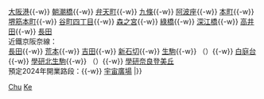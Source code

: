 {{鐵道路線|
| 模板名稱 = 中央線·京阪奈線
| 名稱 = [[File:Osaka Metro logo 2.svg|23px|大阪地下鐵|link=大阪地下鐵]] <span style="font-size:smaller;">[[大阪市高速電氣軌道]]</span> [[中央線 (大阪市高速電氣軌道)|中央線]] [[File:Osaka Metro Chuo line symbol.svg|15px|C]]  / [[File:Kintetsulogo.png|19px|近畿日本鐵道|link=近畿日本鐵道]] <span style="font-size:smaller;">[[近畿日本鐵道]]</span> [[京阪奈線]] [[File:KT number-C.svg|20px]]（{{link-ja|夢阪奈|ゆめはんな}}）
| 代表色 = #019a66
| 代表色2 = limegreen
| 背景色 = #FFF
| 車站列表 = 大阪市高速電氣軌道中央線：<br>[[宇宙廣場站|宇宙廣場]]{{-w}} [[大阪港站|大阪港]]{{-w}} [[朝潮橋站|朝潮橋]]{{-w}} [[弁天町站|弁天町]]{{-w}} [[九條站 (大阪府)|九條]]{{-w}} [[阿波座站|阿波座]]{{-w}} [[本町站|本町]]{{-w}} [[堺筋本町站|堺筋本町]]{{-w}} [[谷町四丁目站|谷町四丁目]]{{-w}} [[森之宮站|森之宮]]{{-w}} [[綠橋站|綠橋]]{{-w}} [[深江橋站|深江橋]]{{-w}} [[高井田站 (東大阪市)|高井田]]{{-w}} [[長田站 (大阪府)|長田]]<br />
近鐵京阪奈線：<br>[[長田站 (大阪府)|長田]]{{-w}} [[荒本站|荒本]]{{-w}} [[吉田站 (大阪府)|吉田]]{{-w}} [[新石切站|新石切]]{{-w}} [[生駒站|生駒]]{{-w}} （{{link-ja|東生駒號誌站|東生駒信号場}}）{{-w}} [[白庭台站|白庭台]]{{-w}} [[學研北生駒站|學研北生駒]]{{-w}} （{{link-ja|登美丘號誌站|登美ヶ丘信号場}}）{{-w}} [[學研奈良登美丘站|學研奈良登美丘]]<br />預定2024年開業路段：{{link-ja|夢洲站|夢洲駅|夢洲}}{{-w}} [[宇宙廣場站|宇宙廣場]]
|}}<noinclude>
[[Category:大阪市高速電氣軌道路線模板|Chu]]
[[Category:近畿日本鐵道路線模板|Ke]]
</noinclude>